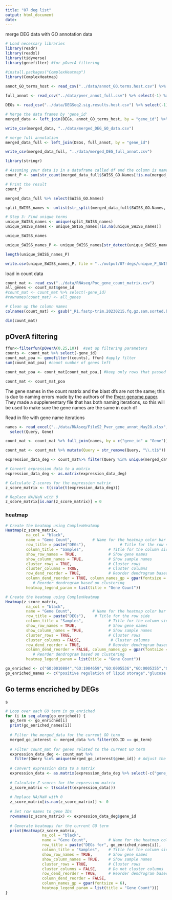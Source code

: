 ```yaml
---
title: "07 deg list"
output: html_document
date: 
---
```


merge DEG data with GO annotation data

```r
# Load necessary libraries
library(readr)
library(readxl)
library(tidyverse)
library(genefilter) #for pOverA filtering

#install.packages("ComplexHeatmap")
library(ComplexHeatmap)
 
annot_GO_terms_host <- read_csv("../data/annot_GO.terms.host.csv") %>% select(-1)

full_annot <- read_csv("../data/pver_annot_full.csv") %>% select(-1) %>% mutate(gene_id = str_remove(gene_id, "\\.t.*$"))

DEGs <- read_csv("../data/DEGSeq2.sig.results.host.csv") %>% select(-1)

# Merge the data frames by 'gene_id'
merged_data <- left_join(DEGs, annot_GO_terms_host, by = "gene_id") %>% filter(GO.ID != "unknown")

write_csv(merged_data, "../data/merged_DEG_GO_data.csv")

# merge full annotation
merged_data_full <- left_join(DEGs, full_annot, by = "gene_id") 

write_csv(merged_data_full, "../data/merged_DEG_full_annot.csv")
```

```r
library(stringr)

# Assuming your data is in a dataframe called df and the column is named 'your_column'
count_P <- sum(str_count(merged_data_full$SWISS_GO.Names[!is.na(merged_data_full$SWISS_GO.Names)], "P:")) 

# Print the result
count_P

merged_data_full %>% select(SWISS_GO.Names)

split_SWISS_names <- unlist(str_split(merged_data_full$SWISS_GO.Names, "; "))

# Step 3: Find unique terms
unique_SWISS_names <- unique(split_SWISS_names) 
unique_SWISS_names <- unique_SWISS_names[!is.na(unique_SWISS_names)]

unique_SWISS_names 

unique_SWISS_names_P <- unique_SWISS_names[str_detect(unique_SWISS_names, "P:")] 

length(unique_SWISS_names_P)

write.csv(unique_SWISS_names_P, file = "../output/07-degs/unique_P_SWISS_terms.csv", row.names = FALSE)
```






load in count data

```r
count_mat <- read_csv("../data/RNAseq/Poc_gene_count_matrix.csv")
all_genes <- count_mat$gene_id
#count_mat <- count_mat %>% select(-gene_id)
#rownames(count_mat) <- all_genes

# Clean up the column names
colnames(count_mat) <- gsub("_R1.fastp-trim.20230215.fq.gz.sam.sorted.bam.merge.gtf", "", colnames(count_mat))

dim(count_mat)
```


## pOverA filtering

```r
ffun<-filterfun(pOverA(0.25,10))  #set up filtering parameters
counts <- count_mat %>% select(-gene_id)
count_mat_poa <- genefilter((counts), ffun) #apply filter
sum(count_mat_poa) #count number of genes left

count_mat_poa <- count_mat[count_mat_poa,] #keep only rows that passed filter

count_mat <- count_mat_poa
```


The gene names in the count matrix and the blast dfs are not the same; this is due to naming errors made by the authors of the [Pverr genome paper](https://academic.oup.com/gbe/article/12/10/1911/5898631?login=false#supplementary-data). They made a supplementary file that has both naming iterations, so this will be used to make sure the gene names are the same in each df 

Read in file with gene name iterations 
```r
names <- read_excel("../data/RNAseq/FileS2_Pver_gene_annot_May28.xlsx", skip = 4) %>%
  select(Query, Gene)

count_mat <- count_mat %>% full_join(names, by = c("gene_id" = "Gene"))

count_mat <- count_mat %>% mutate(Query = str_remove(Query, "\\.t1$"))
```

```r
expression_data_deg <- count_mat%>% filter(Query %in% unique(merged_data$gene_id)) %>% select(-c("gene_id","Query"))# Adjust the column selection if necessary

# Convert expression data to a matrix
expression_data_deg <- as.matrix(expression_data_deg)

# Calculate Z-scores for the expression matrix
z_score_matrix <- t(scale(t(expression_data_deg)))

# Replace NA/NaN with 0
z_score_matrix[is.nan(z_score_matrix)] = 0
```

### heatmap

```r
# Create the heatmap using ComplexHeatmap
Heatmap(z_score_matrix,
         na_col = "black",
         name = "Gene Count",         # Name for the heatmap color bar
         row_title = paste("DEGs"),               # Title for the row side
         column_title = "Samples",           # Title for the column side
         show_row_names = TRUE,              # Show gene names
         show_column_names = TRUE,           # Show sample names
         cluster_rows = TRUE,                # Cluster rows
         cluster_columns = TRUE,             # Cluster columns
         row_dend_reorder = TRUE,            # Reorder dendrogram based on clustering
         column_dend_reorder = TRUE, column_names_gp = gpar(fontsize = 6),
            # Reorder dendrogram based on clustering
         heatmap_legend_param = list(title = "Gene Count"))

# Create the heatmap using ComplexHeatmap
Heatmap(z_score_matrix,
         na_col = "black",
         name = "Gene Count",         # Name for the heatmap color bar
         row_title = paste("DEGs"),    # Title for the row side
         column_title = "Samples",           # Title for the column side
         show_row_names = TRUE,              # Show gene names
         show_column_names = TRUE,           # Show sample names
         cluster_rows = TRUE,                # Cluster rows
         cluster_columns = FALSE,             # Cluster columns
         row_dend_reorder = TRUE,            # Reorder dendrogram based on clustering
         column_dend_reorder = FALSE, column_names_gp = gpar(fontsize = 6),
            # Reorder dendrogram based on clustering
         heatmap_legend_param = list(title = "Gene Count"))
```


```r
go_enriched <- c("GO:0010884","GO:1904659","GO:0005536","GO:0005355","GO:0015149","GO:0015145","GO:0051119","GO:0015144","GO:0045721")
go_enriched_names <- c("positive regulation of lipid storage","glucose transmembrane transport","glucose binding","glucose transmembrane transporter activity","hexose transmembrane transporter activity","monosaccharide transmembrane transporter activity","sugar transmembrane transporter activity","carbohydrate transmembrane transporter activity","negative regulation of gluconeogenesis")
```

## Go terms encriched by DEGs
s
```r
# Loop over each GO term in go_enriched
for (i in seq_along(go_enriched)) {
  go_term <- go_enriched[i]
  print(go_enriched_names[i])
  
  # Filter the merged_data for the current GO term
  merged_go_interest <- merged_data %>% filter(GO.ID == go_term)
  
  # Filter count_mat for genes related to the current GO term
  expression_data_deg <- count_mat %>% 
    filter(Query %in% unique(merged_go_interest$gene_id)) # Adjust the column selection if necessary
  
  # Convert expression data to a matrix
  expression_data <- as.matrix(expression_data_deg %>% select(-c("gene_id", "Query")))
  
  # Calculate Z-scores for the expression matrix
  z_score_matrix <- t(scale(t(expression_data)))
  
  # Replace NA/NaN with 0
  z_score_matrix[is.nan(z_score_matrix)] <- 0
  
  # Set row names to gene IDs
  rownames(z_score_matrix) <- expression_data_deg$gene_id
  
  # Generate heatmaps for the current GO term
  print(Heatmap(z_score_matrix,
                na_col = "black",
                name = "Gene Count",         # Name for the heatmap color bar
                row_title = paste("DEGs for", go_enriched_names[i]),   # Title for the row side
                column_title = "Samples",    # Title for the column side
                show_row_names = TRUE,       # Show gene names
                show_column_names = TRUE,    # Show sample names
                cluster_rows = TRUE,         # Cluster rows
                cluster_columns = FALSE,     # Do not cluster columns
                row_dend_reorder = TRUE,     # Reorder dendrogram based on clustering
                column_dend_reorder = FALSE, 
                column_names_gp = gpar(fontsize = 6),
                heatmap_legend_param = list(title = "Gene Count")))
}
```